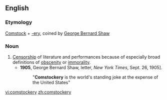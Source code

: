 ==English==

===Etymology===
[[Comstock]] + [[-ery]], coined by [[w:George Bernard Shaw|George Bernard Shaw]]
===Noun===
{{en-noun|-}}
#[[Censorship]] of literature and performances because of especially broad definitions of [[obscenity]] or [[immorality]].
#*'''1905''', George Bernard Shaw, letter, ''New York Times'', Sept. 26, 1905].
#*:"'''Comstockery''' is the world's standing joke at the expense of the United States"

[[vi:comstockery]]
[[zh:comstockery]]